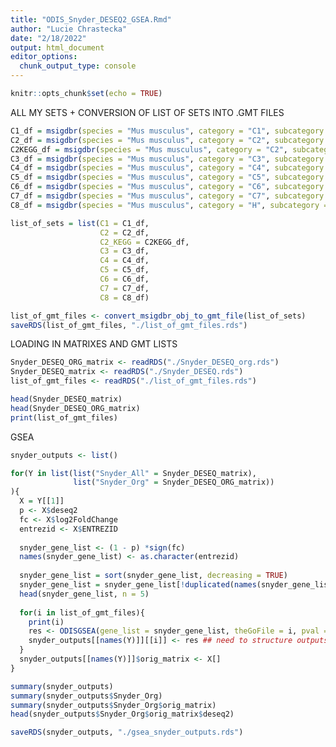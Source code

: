 ```yaml
---
title: "ODIS_Snyder_DESEQ2_GSEA.Rmd"
author: "Lucie Chrastecka"
date: "2/18/2022"
output: html_document
editor_options: 
  chunk_output_type: console
---
```


```r
knitr::opts_chunk$set(echo = TRUE)
```

ALL MY SETS + CONVERSION OF LIST OF SETS INTO .GMT FILES
```r

C1_df = msigdbr(species = "Mus musculus", category = "C1", subcategory = "")
C2_df = msigdbr(species = "Mus musculus", category = "C2", subcategory = "CGP")
C2KEGG_df = msigdbr(species = "Mus musculus", category = "C2", subcategory = "CP:KEGG")
C3_df = msigdbr(species = "Mus musculus", category = "C3", subcategory = "MIR:MIRDB")
C4_df = msigdbr(species = "Mus musculus", category = "C4", subcategory = "CGN")
C5_df = msigdbr(species = "Mus musculus", category = "C5", subcategory = "BP")
C6_df = msigdbr(species = "Mus musculus", category = "C6", subcategory = "")
C7_df = msigdbr(species = "Mus musculus", category = "C7", subcategory = "IMMUNESIGDB")
C8_df = msigdbr(species = "Mus musculus", category = "H", subcategory = "")

list_of_sets = list(C1 = C1_df,
                    C2 = C2_df,
                    C2_KEGG = C2KEGG_df,
                    C3 = C3_df,
                    C4 = C4_df,
                    C5 = C5_df,
                    C6 = C6_df,
                    C7 = C7_df,
                    C8 = C8_df)

list_of_gmt_files <- convert_msigdbr_obj_to_gmt_file(list_of_sets)
saveRDS(list_of_gmt_files, "./list_of_gmt_files.rds")
```

LOADING IN MATRIXES AND GMT LISTS
```r

Snyder_DESEQ_ORG_matrix <- readRDS("./Snyder_DESEQ_org.rds")
Snyder_DESEQ_matrix <- readRDS("./Snyder_DESEQ.rds")
list_of_gmt_files <- readRDS("./list_of_gmt_files.rds")

head(Snyder_DESEQ_matrix)
head(Snyder_DESEQ_ORG_matrix)
print(list_of_gmt_files)
```

GSEA
```r

snyder_outputs <- list()

for(Y in list(list("Snyder_All" = Snyder_DESEQ_matrix),
              list("Snyder_Org" = Snyder_DESEQ_ORG_matrix))
){
  X = Y[[1]]
  p <- X$deseq2
  fc <- X$log2FoldChange      
  entrezid <- X$ENTREZID
  
  snyder_gene_list <- (1 - p) *sign(fc) 
  names(snyder_gene_list) <- as.character(entrezid)
  
  snyder_gene_list = sort(snyder_gene_list, decreasing = TRUE)
  snyder_gene_list = snyder_gene_list[!duplicated(names(snyder_gene_list))]
  head(snyder_gene_list, n = 5)
  
  for(i in list_of_gmt_files){
    print(i)
    res <- ODISGSEA(gene_list = snyder_gene_list, theGoFile = i, pval = 0.05)
    snyder_outputs[[names(Y)]][[i]] <- res ## need to structure outputs correctly
  }
  snyder_outputs[[names(Y)]]$orig_matrix <- X[]  
}

summary(snyder_outputs)
summary(snyder_outputs$Snyder_Org)
summary(snyder_outputs$Snyder_Org$orig_matrix)
head(snyder_outputs$Snyder_Org$orig_matrix$deseq2)

saveRDS(snyder_outputs, "./gsea_snyder_outputs.rds")
```